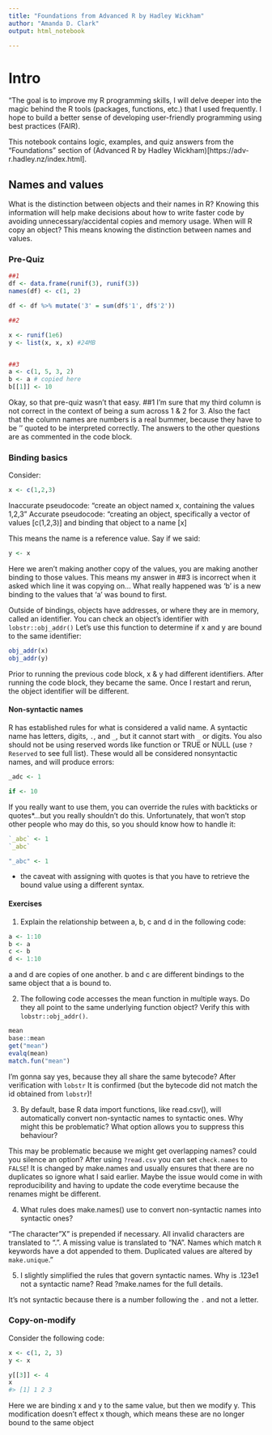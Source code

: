```yaml
---
title: "Foundations from Advanced R by Hadley Wickham"
author: "Amanda D. Clark"
output: html_notebook

---
```


# Intro
"The goal is to improve my R programming skills, I will delve deeper into the magic behind the R tools (packages, functions, etc.) that I used frequently. I hope to build a better sense of developing user-friendly programming using best practices (FAIR).

This notebook contains logic, examples, and quiz answers from the "Foundations" section of (Advanced R by Hadley Wickham)[https://adv-r.hadley.nz/index.html]. 


## Names and values

What is the distinction between objects and their names in R? Knowing this information will help make decisions about how to write faster code by avoiding unnecessary/accidental copies and memory usage. When will R copy an object? This means knowing the distinction between names and values.

### Pre-Quiz

```r
##1
df <- data.frame(runif(3), runif(3))
names(df) <- c(1, 2)

df <- df %>% mutate('3' = sum(df$'1', df$'2'))

##2 

x <- runif(1e6)
y <- list(x, x, x) #24MB


##3
a <- c(1, 5, 3, 2)
b <- a # copied here
b[[1]] <- 10
```

Okay, so that pre-quiz wasn't that easy. ##1 I'm sure that my third column is not correct in the context of being a sum across 1 & 2 for 3. Also the fact that the column names are numbers is a real bummer, because they have to be '' quoted to be interpreted correctly. 
The answers to the other questions are as commented in the code block. 


### Binding basics

Consider:

```r
x <- c(1,2,3)
```

Inaccurate pseudocode: "create an object named x, containing the values 1,2,3"
Accurate pseudocode: "creating an object, specifically a vector of values [c(1,2,3)] and binding that object to a name [x]

This means the name is a reference value. Say if we said:

```r
y <- x 
```

Here we aren't making another copy of the values, you are making another binding to those values. This means my answer in ##3 is incorrect when it asked which line it was copying on... 
What really happened was 'b' is a new binding to the values that 'a' was bound to first. 

Outside of bindings, objects have addresses, or where they are in memory, called an identifier. You can check an object's identifier with `lobstr::obj_addr()`
Let's use this function to determine if x and y are bound to the same identifier:

```r
obj_addr(x)
obj_addr(y)
```

Prior to running the previous code block, x & y had different identifiers. After running the code block, they became the same.
Once I restart and rerun, the object identifier will be different. 

#### Non-syntactic names

R has established rules for what is considered a valid name. A syntactic name has letters, digits, `.`, and `_`, but it cannot start with `_` or digits. You also should not be using reserved words like function or TRUE or NULL (use `?Reserved` to see full list). These would all be considered nonsyntactic names, and will produce errors:

```r
_adc <- 1

if <- 10
```

If you really want to use them, you can override the rules with backticks or quotes*...but you really shouldn't do this. Unfortunately, that won't stop other people who may do this, so you should know how to handle it:

```r
`_abc` <- 1
`_abc`

"_abc" <- 1


```
* the caveat with assigning with quotes is that you have to retrieve the bound value using a different syntax. 

#### Exercises

1. Explain the relationship between a, b, c and d in the following code:

```r
a <- 1:10
b <- a
c <- b
d <- 1:10
```

a and d are copies of one another. 
b and c are different bindings to the same object that a is bound to. 

2. The following code accesses the mean function in multiple ways. Do they all point to the same underlying function object? Verify this with `lobstr::obj_addr()`.

```r
mean
base::mean
get("mean")
evalq(mean)
match.fun("mean")
```

I'm gonna say yes, because they all share the same bytecode? After verification with `lobstr` It is confirmed (but the bytecode did not match the id obtained from `lobstr`)! 

3. By default, base R data import functions, like read.csv(), will automatically convert non-syntactic names to syntactic ones. Why might this be problematic? What option allows you to suppress this behaviour?

This may be problematic because we might get overlapping names? could you silence an option? After using `?read.csv` you can set `check.names` to `FALSE`! It is changed by make.names and usually ensures that there are no duplicates so ignore what I said earlier. Maybe the issue would come in with reproducibility and having to update the code everytime because the renames might be different. 

4. What rules does make.names() use to convert non-syntactic names into syntactic ones?

"The character "X" is prepended if necessary. All invalid characters are translated to ".". A missing value is translated to "NA". Names which match `R` keywords have a dot appended to them. Duplicated values are altered by `make.unique`."

5. I slightly simplified the rules that govern syntactic names. Why is .123e1 not a syntactic name? Read ?make.names for the full details.

It's not syntactic because there is a number following the `.` and not a letter. 

### Copy-on-modify

Consider the following code:

```r
x <- c(1, 2, 3)
y <- x

y[[3]] <- 4
x
#> [1] 1 2 3
```

Here we are binding x and y to the same value, but then we modify y. This modification doesn't effect x though, which means these are no longer bound to the same object 



